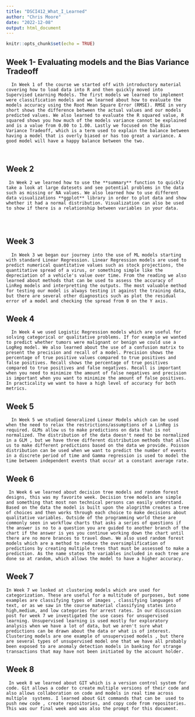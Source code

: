 ```yaml
---
title: "DSCI412_What_I_Learned"
author: "Chris Moore"
date: "2022-12-08"
output: html_document
---
```


```r
knitr::opts_chunk$set(echo = TRUE)
```

## Week 1- Evaluating models and the Bias Variance Tradeoff

      In Week 1 of the course we started off with introductory material covering how to load data into R and then quickly moved into Supervised Learning Models. The first models we learned to implement were classification models and we learned about how to evaluate the models accuracy using the Root Mean Square Error (RMSE). RMSE in very short shows the difference between the actual values and our models predicted values. We also learned to evaluate the R squared value, R squared shows you how much of the models variance cannot be explained and is a value from 0.00 to 1.00. Lastly we focused on the Bias Variance Tradeoff, which is a term used to explain the balance between having a model that is overly biased or has too great a variance. A good model will have a happy balance between the two.  
        
        

## Week 2

     In Week 2 we learned how to use the **summary** function to quickly take a look at large datesets and see potential problems in the data such as missing or NA values. We also learned how to use different data visualizations **ggplot** library in order to plot data and show whether it had a normal distribution. Visualization can also be used to show if there is a relationship between variables in your data.   
       
       
     
## Week 3  
  
      In Week 3 we began our journey into the use of ML models starting with standard Linear Regression. Linear Regression models are used to predict numerical quantitative values such as stock projections, the quantitative spread of a virus, or something simple like the depreciation of a vehicle's value over time. From the reading we also learned about methods that can be used to assess the accuracy of LinReg models and interpretting the outputs. The most valuable method for testing our model is always testing it against the training data, but there are several other diagnostics such as plot the residual error of a model and checking the spread from 0 on the Y axis. 

## Week 4  
  
      In Week 4 we used Logistic Regression models which are useful for solving categorical or qualitative problems. If for example we wanted to predict whether tumors were malignant or benign we could use a LogReg model. We also learned about the use of a confusion matrix to present the precision and recall of a model. Precision shows the percentage of true positive values compared to true positives and false positives. Recall shows the percentage of true positives compared to true positives and false negatives. Recall is important when you need to minimize the amount of false negatives and precision is important when you want to minimize the amount of false positives. In practicality we want to have a high level of accuracy for both metrics. 

## Week 5  
  
      In Week 5 we studied Generalized Linear Models which can be used when the need to relax the restrictions/assumptions of a LinReg is required. GLMs allow us to make predictions on data that is not normalized. The distribution of the data doesn't need to be normalized in a GLM , but we have three different distribution methods that allow us to make different predictions based on the data we provide. Poisson distribution can be used when we want to predict the number of events in a discrete period of time and Gamma regression is used to model the time between independent events that occur at a constant average rate.

## Week 6  
  
     In Week 6 we learned about decision tree models and random forest designs, this was my favorite week. Decision tree models are simple and something that most non technical persons can easily understand. Based on the data the model is built upon the alogrithm creates a tree of choices and then works through each choice to make decisions about qualitative variables. Outside of the programming world these are commonly seen in workflow charts that asks a series of questions if the answer is no to a question you are guided to another branch of the chart if the answer is yes you continue working down the chart until there are no more brances to travel down. We also used random forest models which are a method to reduce the oversimplification of predictions by creating multiple trees that must be assessed to make a prediction. As the name states the variables included in each tree are done so at random, which allows the model to have a higher accuracy. 

## Week 7  
  
    In Week 7 we looked at clustering models which are used for categorization. These are useful for a multitude of purposes, but some examples are classifying types of images , classifying languages of text, or as we saw in the course material classifying states into high,medium, and low categories for arrest rates. In our discussion post for week 7 we investigated the use cases for unsupervised learning. Unsupervised learning is used mostly for exploratory analysis when we have a lot of data, but we aren't sure what predictions can be drawn about the data or what is of interest. Clustering models are one example of unsupervised models , but there are several types of unsupervised model one that we have all probably been exposed to are anomaly detection models in banking for strange transactions that may have not been initiated by the account holder. 

## Week 8  
  
     In week 8 we learned about GIT which is a version control system for code. Git allows a coder to create multiple versions of their code and also allows collaboration on code and models in real time across multiple  systems. I learned about Git commands that can be  used to push new code , create repositories, and copy code from repositories. This was our final week and was also the prompt for this document. 
